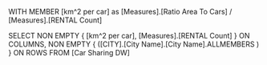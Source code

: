 WITH MEMBER [km^2 per car] as [Measures].[Ratio Area To Cars] / [Measures].[RENTAL Count] 

SELECT NON EMPTY { [km^2 per car], [Measures].[RENTAL Count] } ON COLUMNS, NON EMPTY { ([CITY].[City Name].[City Name].ALLMEMBERS ) }
ON ROWS 
FROM [Car Sharing DW]